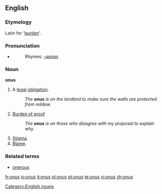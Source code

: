 ==English==

===Etymology===
Latin for '[[burden]]'.

===Pronunciation===
*{{IPA|/ˈəʊnəs/}}
*:Rhymes: [[Rhymes:English:-əʊnəs|-əʊnəs]]

===Noun===
'''onus'''

#A [[legal]] [[obligation]].
#:''The '''onus''' is on the landlord to make sure the walls are protected from mildew.''
#[[burden of proof|Burden of proof]]
#:''The '''onus''' is on those who disagree with my proposal to explain why.''
#[[Stigma]].
#[[Blame]].

===Related terms===
* [[onerous]]

[[Category:English nouns]]

[[fr:onus]]
[[io:onus]]
[[it:onus]]
[[pl:onus]]
[[pt:onus]]
[[te:onus]]
[[vi:onus]]
[[zh:onus]]